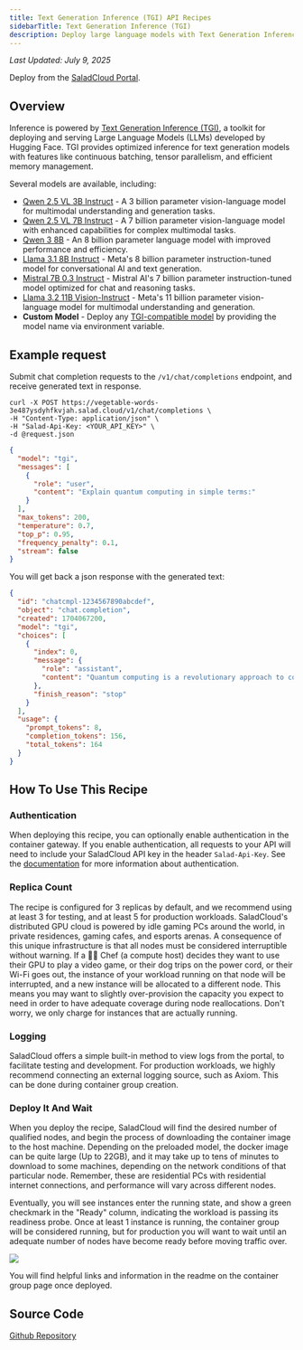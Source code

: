 ```yaml
---
title: Text Generation Inference (TGI) API Recipes
sidebarTitle: Text Generation Inference (TGI)
description: Deploy large language models with Text Generation Inference (TGI) API on Salad Container Engine.
---
```


_Last Updated: July 9, 2025_

<Tip>Deploy from the [SaladCloud Portal](https://portal.salad.com).</Tip>

## Overview

Inference is powered by [Text Generation Inference (TGI)](https://github.com/huggingface/text-generation-inference), a
toolkit for deploying and serving Large Language Models (LLMs) developed by Hugging Face. TGI provides optimized
inference for text generation models with features like continuous batching, tensor parallelism, and efficient memory
management.

Several models are available, including:

- [Qwen 2.5 VL 3B Instruct](https://huggingface.co/Qwen/Qwen2.5-VL-3B-Instruct) - A 3 billion parameter vision-language
  model for multimodal understanding and generation tasks.
- [Qwen 2.5 VL 7B Instruct](https://huggingface.co/Qwen/Qwen2.5-VL-7B-Instruct) - A 7 billion parameter vision-language
  model with enhanced capabilities for complex multimodal tasks.
- [Qwen 3 8B](https://huggingface.co/Qwen/Qwen3-8B) - An 8 billion parameter language model with improved performance
  and efficiency.
- [Llama 3.1 8B Instruct](https://huggingface.co/meta-llama/Llama-3.1-8B-Instruct) - Meta's 8 billion parameter
  instruction-tuned model for conversational AI and text generation.
- [Mistral 7B 0.3 Instruct](https://huggingface.co/mistralai/Mistral-7B-Instruct-v0.3) - Mistral AI's 7 billion
  parameter instruction-tuned model optimized for chat and reasoning tasks.
- [Llama 3.2 11B Vision-Instruct](https://huggingface.co/meta-llama/Llama-3.2-11B-Vision-Instruct) - Meta's 11 billion
  parameter vision-language model for multimodal understanding and generation.
- **Custom Model** - Deploy any
  [TGI-compatible model](https://huggingface.co/docs/text-generation-inference/supported_models) by providing the model
  name via environment variable.

## Example request

Submit chat completion requests to the `/v1/chat/completions` endpoint, and receive generated text in response.

```shell
curl -X POST https://vegetable-words-3e487ysdyhfkvjah.salad.cloud/v1/chat/completions \
-H "Content-Type: application/json" \
-H "Salad-Api-Key: <YOUR_API_KEY>" \
-d @request.json
```

```json request.json
{
  "model": "tgi",
  "messages": [
    {
      "role": "user",
      "content": "Explain quantum computing in simple terms:"
    }
  ],
  "max_tokens": 200,
  "temperature": 0.7,
  "top_p": 0.95,
  "frequency_penalty": 0.1,
  "stream": false
}
```

You will get back a json response with the generated text:

```json
{
  "id": "chatcmpl-1234567890abcdef",
  "object": "chat.completion",
  "created": 1704067200,
  "model": "tgi",
  "choices": [
    {
      "index": 0,
      "message": {
        "role": "assistant",
        "content": "Quantum computing is a revolutionary approach to computation that harnesses the principles of quantum mechanics..."
      },
      "finish_reason": "stop"
    }
  ],
  "usage": {
    "prompt_tokens": 8,
    "completion_tokens": 156,
    "total_tokens": 164
  }
}
```

## How To Use This Recipe

### Authentication

When deploying this recipe, you can optionally enable authentication in the container gateway. If you enable
authentication, all requests to your API will need to include your SaladCloud API key in the header `Salad-Api-Key`. See
the [documentation](/products/sce/gateway/sending-requests) for more information about authentication.

### Replica Count

The recipe is configured for 3 replicas by default, and we recommend using at least 3 for testing, and at least 5 for
production workloads. SaladCloud's distributed GPU cloud is powered by idle gaming PCs around the world, in private
residences, gaming cafes, and esports arenas. A consequence of this unique infrastructure is that all nodes must be
considered interruptible without warning. If a 👨‍🍳 Chef (a compute host) decides they want to use their GPU to play a
video game, or their dog trips on the power cord, or their Wi-Fi goes out, the instance of your workload running on that
node will be interrupted, and a new instance will be allocated to a different node. This means you may want to slightly
over-provision the capacity you expect to need in order to have adequate coverage during node reallocations. Don't
worry, we only charge for instances that are actually running.

### Logging

SaladCloud offers a simple built-in method to view logs from the portal, to facilitate testing and development. For
production workloads, we highly recommend connecting an external logging source, such as Axiom. This can be done during
container group creation.

### Deploy It And Wait

When you deploy the recipe, SaladCloud will find the desired number of qualified nodes, and begin the process of
downloading the container image to the host machine. Depending on the preloaded model, the docker image can be quite
large (Up to 22GB), and it may take up to tens of minutes to download to some machines, depending on the network
conditions of that particular node. Remember, these are residential PCs with residential internet connections, and
performance will vary across different nodes.

Eventually, you will see instances enter the running state, and show a green checkmark in the "Ready" column, indicating
the workload is passing its readiness probe. Once at least 1 instance is running, the container group will be considered
running, but for production you will want to wait until an adequate number of nodes have become ready before moving
traffic over.

![](/container-engine/images/tgi-deploy.jpg)

You will find helpful links and information in the readme on the container group page once deployed.

## Source Code

[<Icon icon="github" size="24" /> Github Repository](https://github.com/SaladTechnologies/salad-recipes/tree/master/recipes/tgi)
